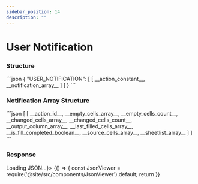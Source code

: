 ```yaml
---
sidebar_position: 14
description: ""
---
```



# User Notification

<h3>Structure</h3>
```json
{
    "USER_NOTIFICATION": [
        [
            __action_constant__,
            __notification_array__
        ]
    ]
}
```

<Tabs>
<TabItem value="patternFill" label="Pattern Fill" default>
<h3>Notification Array Structure</h3>
```json
[
    [
        __action_id__,
        __empty_cells_array__,
        __empty_cells_count__,
        __changed_cells_array__,
        __changed_cells_count__,
        __output_column_array__,
        __last_filled_cells_array__,
        __is_fill_completed_boolean__,
        __source_cells_array__,
        __sheetlist_array__
    ]
]
```
<h3>Response</h3>
<BrowserOnly fallback={<div>Loading JSON...</div>}>
{() => {
    const JsonViewer = require('@site/src/components/JsonViewer').default;
    return <JsonViewer data={{
        "USER_NOTIFICATION": [
        [
            614,
            [
                [
                    199,
                    [],
                    0,
                    [
                        [
                            {
                                "sc": 2,
                                "er": 29,
                                "ec": 2,
                                "sr": 29
                            }
                        ]
                    ],
                    1,
                    [
                        [
                            {
                                "sc": 2,
                                "er": 29,
                                "ec": 2,
                                "sr": 28
                            }
                        ]
                    ],
                    [
                        [
                            {
                                "sc": 2,
                                "er": 29,
                                "ec": 2,
                                "sr": 29
                            }
                        ]
                    ],
                    true,
                    [
                        [
                            {
                                "sc": 2,
                                "er": 28,
                                "ec": 2,
                                "sr": 28
                            }
                        ]
                    ],
                    [
                        [
                            "0#"
                        ]
                    ]
                ]
            ]
        ]
    ]
    }} />
    }}
</BrowserOnly>

<br/>
</TabItem>
</Tabs>